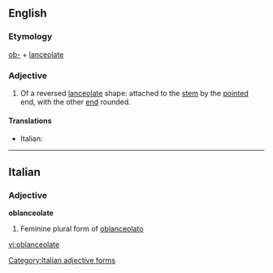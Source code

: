 ==English==

===Etymology===
[[ob-]] + [[lanceolate]]

===Adjective===
{{en-adj}}

# {{botany|of leaves}} Of a reversed [[lanceolate]] shape: attached to the [[stem]] by the [[pointed]] end, with the other [[end]] rounded.

====Translations====
{{top}}
* Italian: {{t|it|oblanceolato}}
{{mid}}

{{bottom}}

----

==Italian==

===Adjective===
'''oblanceolate''' {{f}}

# Feminine plural form of [[oblanceolato]]

[[Category:Italian adjective forms]]

[[vi:oblanceolate]]